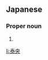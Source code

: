 ==Japanese==
{{ja-kanjitab|やす|お}}

===Proper noun===
{{ja-pos|proper|やすお}}

# {{given name|male|lang=ja|sort=やすお}}

[[li:泰央]]